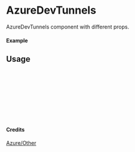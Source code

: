 
<Meta of={AzureDevTunnels} title="Azure/Other/AzureDevTunnels" />

# AzureDevTunnels

AzureDevTunnels component with different props.

#### Example

<Canvas of={AzureDevTunnels.Primary} />

## Usage

```ts
import { AzureDevTunnels } from "yadl-ui";

const Example = () => {
  return (
      <AzureDevTunnels />
  );
};

export default Example;
```

#### Credits
[Azure/Other](https://learn.microsoft.com/en-us/azure/architecture/icons/)
